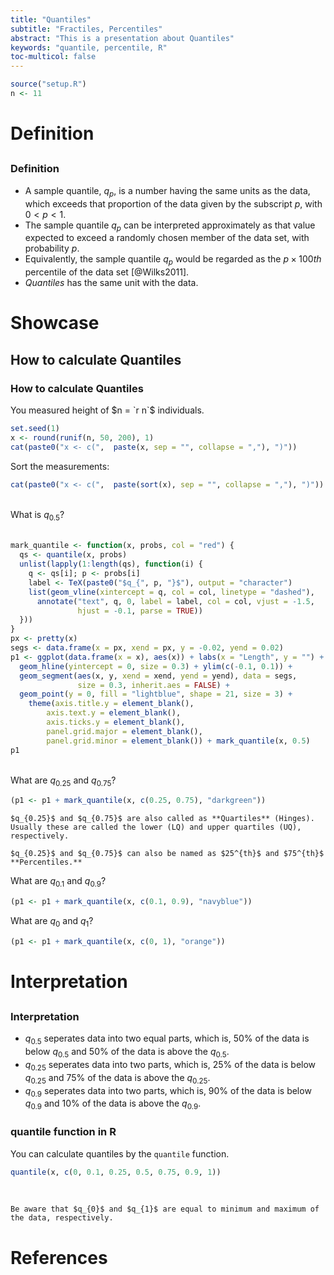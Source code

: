 ```yaml
---
title: "Quantiles"
subtitle: "Fractiles, Percentiles"
abstract: "This is a presentation about Quantiles"
keywords: "quantile, percentile, R"
toc-multicol: false
---
```


```r
source("setup.R")
n <- 11
```

# Definition
##
### Definition {.fragile}
<!-- .allowframebreaks -->

- A sample quantile, $q_p$, is a number having the same units as the data, which exceeds that proportion of the data given by the subscript $p$, with $0 < p < 1$.
- The sample quantile $q_p$ can be interpreted approximately as that value expected to exceed a randomly chosen member of the data set, with probability $p$.
- Equivalently, the sample quantile $q_p$ would be regarded as the $p \times 100th$ percentile of the data set [@Wilks2011].
- _Quantiles_ has the same unit with the data.

# Showcase
## How to calculate Quantiles
### How to calculate Quantiles {.fragile .allowframebreaks}

You measured height of $n = `r n`$ individuals.

```r
set.seed(1)
x <- round(runif(n, 50, 200), 1)
cat(paste0("x <- c(",  paste(x, sep = "", collapse = ","), ")"))
```

Sort the measurements:

```r
cat(paste0("x <- c(",  paste(sort(x), sep = "", collapse = ","), ")"))
```
\
What is $q_{0.5}$?
\
\
```r
mark_quantile <- function(x, probs, col = "red") {
  qs <- quantile(x, probs)
  unlist(lapply(1:length(qs), function(i) {
    q <- qs[i]; p <- probs[i]
    label <- TeX(paste0("$q_{", p, "}$"), output = "character")
    list(geom_vline(xintercept = q, col = col, linetype = "dashed"),
      annotate("text", q, 0, label = label, col = col, vjust = -1.5, 
               hjust = -0.1, parse = TRUE))
  }))
}
px <- pretty(x)
segs <- data.frame(x = px, xend = px, y = -0.02, yend = 0.02)
p1 <- ggplot(data.frame(x = x), aes(x)) + labs(x = "Length", y = "") +
  geom_hline(yintercept = 0, size = 0.3) + ylim(c(-0.1, 0.1)) +
  geom_segment(aes(x, y, xend = xend, yend = yend), data = segs,
               size = 0.3, inherit.aes = FALSE) +
  geom_point(y = 0, fill = "lightblue", shape = 21, size = 3) +
    theme(axis.title.y = element_blank(),
        axis.text.y = element_blank(),
        axis.ticks.y = element_blank(),
        panel.grid.major = element_blank(),
        panel.grid.minor = element_blank()) + mark_quantile(x, 0.5)
p1
```

\newpage
\
What are $q_{0.25}$ and $q_{0.75}$?

```r
(p1 <- p1 + mark_quantile(x, c(0.25, 0.75), "darkgreen"))
```

```box
$q_{0.25}$ and $q_{0.75}$ are also called as **Quartiles** (Hinges). Usually these are called the lower (LQ) and upper quartiles (UQ), respectively.
```

```box
$q_{0.25}$ and $q_{0.75}$ can also be named as $25^{th}$ and $75^{th}$ **Percentiles.**
```

\newpage

What are $q_{0.1}$ and $q_{0.9}$?

```r
(p1 <- p1 + mark_quantile(x, c(0.1, 0.9), "navyblue"))
```

What are $q_{0}$ and $q_{1}$?

```r
(p1 <- p1 + mark_quantile(x, c(0, 1), "orange"))
```

# Interpretation
## 
### Interpretation {.fragile}

- $q_{0.5}$ seperates data into two equal parts, which is, $50\%$ of the data is below $q_{0.5}$ and $50\%$ of the data is above the $q_{0.5}$.
- $q_{0.25}$ seperates data into two parts, which is, $25\%$ of the data is below $q_{0.25}$ and $75\%$ of the data is above the $q_{0.25}$.
- $q_{0.9}$ seperates data into two parts, which is, $90\%$ of the data is below $q_{0.9}$ and $10\%$ of the data is above the $q_{0.9}$.

### quantile function in R {.fragile}

You can calculate quantiles by the `quantile` function.

```r
quantile(x, c(0, 0.1, 0.25, 0.5, 0.75, 0.9, 1))
```
\

```box
Be aware that $q_{0}$ and $q_{1}$ are equal to minimum and maximum of the data, respectively. 
```

# References
